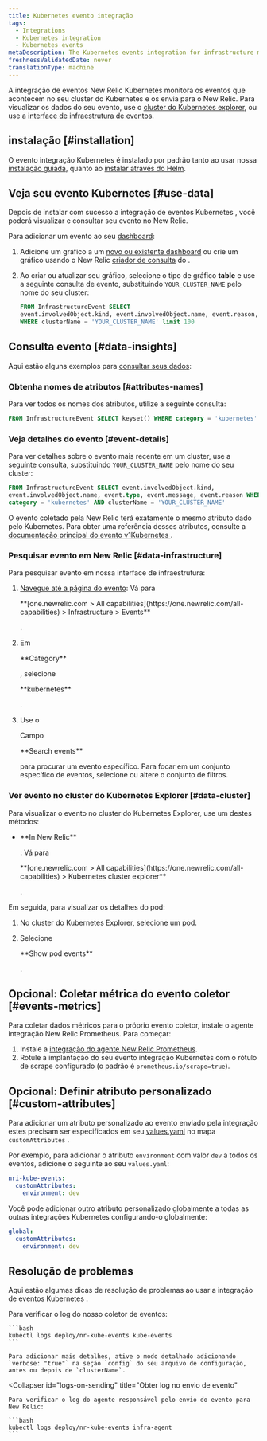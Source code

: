 ```yaml
---
title: Kubernetes evento integração
tags:
  - Integrations
  - Kubernetes integration
  - Kubernetes events
metaDescription: The Kubernetes events integration for infrastructure monitoring watches for events happening in Kubernetes clusters and sends them to New Relic.
freshnessValidatedDate: never
translationType: machine
---
```


A integração de eventos New Relic Kubernetes monitora os eventos que acontecem no seu cluster do Kubernetes e os envia para o New Relic. Para visualizar os dados do seu evento, use o [cluster do Kubernetes explorer](/docs/integrations/kubernetes-integration/cluster-explorer/kubernetes-cluster-explorer), ou use a [interface de infraestrutura de eventos](/docs/infrastructure/new-relic-infrastructure/infrastructure-ui-pages/infrastructure-events-page-live-feed-every-config-change).

## instalação [#installation]

O evento integração Kubernetes é instalado por padrão tanto ao usar nossa [instalação guiada](/install/kubernetes), quanto ao [instalar através do Helm](/docs/kubernetes-pixie/kubernetes-integration/installation/install-kubernetes-integration-using-helm).

## Veja seu evento Kubernetes [#use-data]

Depois de instalar com sucesso a integração de eventos Kubernetes , você poderá visualizar e consultar seu evento no New Relic.

Para adicionar um evento ao seu [dashboard](/docs/dashboards/new-relic-one-dashboards/get-started/introduction-new-relic-one-dashboards):

1. Adicione um gráfico a um [novo ou existente dashboard](/docs/query-your-data/explore-query-data/dashboards/introduction-dashboards/) ou crie um gráfico usando o New Relic [criador de consulta](/docs/chart-builder/use-chart-builder/get-started/introduction-chart-builder) do .

2. Ao criar ou atualizar seu gráfico, selecione o tipo de gráfico <DNT>**table**</DNT> e use a seguinte consulta de evento, substituindo `YOUR_CLUSTER_NAME` pelo nome do seu cluster:

   ```sql
   FROM InfrastructureEvent SELECT
   event.involvedObject.kind, event.involvedObject.name, event.reason,event.message
   WHERE clusterName = 'YOUR_CLUSTER_NAME' limit 100
   ```

## Consulta evento [#data-insights]

Aqui estão alguns exemplos para [consultar seus dados](/docs/using-new-relic/data/understand-data/query-new-relic-data):

### Obtenha nomes de atributos [#attributes-names]

Para ver todos os nomes dos atributos, utilize a seguinte consulta:

```sql
FROM InfrastructureEvent SELECT keyset() WHERE category = 'kubernetes'
```

### Veja detalhes do evento [#event-details]

Para ver detalhes sobre o evento mais recente em um cluster, use a seguinte consulta, substituindo `YOUR_CLUSTER_NAME` pelo nome do seu cluster:

```sql
FROM InfrastructureEvent SELECT event.involvedObject.kind,
event.involvedObject.name, event.type, event.message, event.reason WHERE
category = 'kubernetes' AND clusterName = 'YOUR_CLUSTER_NAME'
```

O evento coletado pela New Relic terá exatamente o mesmo atributo dado pelo Kubernetes. Para obter uma referência desses atributos, consulte a [documentação principal do evento v1Kubernetes ](https://kubernetes.io/docs/reference/generated/kubernetes-api/v1.19/#event-v1-core).

### Pesquisar evento em New Relic [#data-infrastructure]

Para pesquisar evento em nossa interface de infraestrutura:

1. [Navegue até a página do evento](https://one.newrelic.com): Vá para

   <DNT>
     **[one.newrelic.com > All capabilities](https://one.newrelic.com/all-capabilities) > Infrastructure > Events**
   </DNT>

   .

2. Em

   <DNT>
     **Category**
   </DNT>

   , selecione

   <DNT>
     **kubernetes**
   </DNT>

   .

3. Use o

   <Icon name="fe-search"/>

   Campo

   <DNT>
     **Search events**
   </DNT>

   para procurar um evento específico. Para focar em um conjunto específico de eventos, selecione ou altere o conjunto de filtros.

### Ver evento no cluster do Kubernetes Explorer [#data-cluster]

Para visualizar o evento no cluster do Kubernetes Explorer, use um destes métodos:

* <DNT>
    **In New Relic**
  </DNT>

  : Vá para

  <DNT>
    **[one.newrelic.com > All capabilities](https://one.newrelic.com/all-capabilities) > Kubernetes cluster explorer**
  </DNT>

  .

Em seguida, para visualizar os detalhes do pod:

1. No cluster do Kubernetes Explorer, selecione um pod.

2. Selecione

   <DNT>
     **Show pod events**
   </DNT>

   .

## Opcional: Coletar métrica do evento coletor [#events-metrics]

Para coletar dados métricos para o próprio evento coletor, instale o agente integração New Relic Prometheus. Para começar:

1. Instale a [integração do agente New Relic Prometheus](/docs/infrastructure/prometheus-integrations/install-configure-prometheus-agent/install-prometheus-agent/).
2. Rotule a implantação do seu evento integração Kubernetes com o rótulo de scrape configurado (o padrão é `prometheus.io/scrape=true`).

## Opcional: Definir atributo personalizado [#custom-attributes]

Para adicionar um atributo personalizado ao evento enviado pela integração estes precisam ser especificados em seu [values.yaml](https://github.com/newrelic/nri-kube-events/blob/main/charts/nri-kube-events/values.yaml) no mapa `customAttributes` .

Por exemplo, para adicionar o atributo `environment` com valor `dev` a todos os eventos, adicione o seguinte ao seu `values.yaml`:

```yml
nri-kube-events:
  customAttributes:
    environment: dev
```

Você pode adicionar outro atributo personalizado globalmente a todas as outras integrações Kubernetes configurando-o globalmente:

```yml
global:
  customAttributes:
    environment: dev
```

## Resolução de problemas

Aqui estão algumas dicas de resolução de problemas ao usar a integração de eventos Kubernetes .

<CollapserGroup>
  <Collapser
    id="logs-on-collection"
    title="Obter logon na coleção de eventos"
  >
    Para verificar o log do nosso coletor de eventos:

    ```bash
    kubectl logs deploy/nr-kube-events kube-events
    ```

    Para adicionar mais detalhes, ative o modo detalhado adicionando `verbose: "true"` na seção `config` do seu arquivo de configuração, antes ou depois de `clusterName`.
  </Collapser>

  <Collapser
    id="logs-on-sending"
    title="Obter log no envio de evento"
  >
    Para verificar o log do agente responsável pelo envio do evento para New Relic:

    ```bash
    kubectl logs deploy/nr-kube-events infra-agent
    ```
  </Collapser>
</CollapserGroup>

